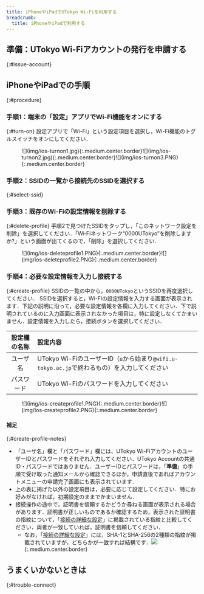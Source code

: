 ```yaml
---
title: iPhoneやiPadでUTokyo Wi-Fiを利用する
breadcrumb:
  title: iPhoneやiPadで利用する
---
```


<Intro kindOfTerminal="iPhoneやiPad" confirmedTerminal="（iOS 16.5が搭載されたiPhoneSE（第2世代））"/>

## 準備：UTokyo Wi-Fiアカウントの発行を申請する
{:#issue-account}
<IssueAccount />

## iPhoneやiPadでの手順
{:#procedure}
### 手順1：端末の「設定」アプリでWi-Fi機能をオンにする
{:#turn-on}
設定アプリで「Wi-Fi」という設定項目を選択し，Wi-Fi機能のトグルスイッチをオンにしてください．
<figure class="gallery">![](img/ios-turnon1.jpg){:.medium.center.border}![](img/ios-turnon2.jpg){:.medium.center.border}![](img/ios-turnon3.PNG){:.medium.center.border}</figure>

### 手順2：SSIDの一覧から接続先のSSIDを選択する
{:#select-ssid}
<SelectSsid  userIdField="ユーザ名"/>

### 手順3：既存のWi-Fiの設定情報を削除する
{:#delete-profile}
<DeleteProfile  userIdField="ユーザ名"/>
手順2で見つけたSSIDをタップし，「このネットワーク設定を削除」を選択してください．「Wi‑Fiネットワーク“0000UTokyo”を削除しますか?」という画面が出てくるので，「削除」を選択してください．
<figure class="gallery">![](img/ios-deleteprofile1.PNG){:.medium.center.border}![](img/ios-deleteprofile2.PNG){:.medium.center.border}</figure>

### 手順4：必要な設定情報を入力し接続する
{:#create-profile}
SSIDの一覧の中から，`0000UTokyo`というSSIDを再度選択してください．
SSIDを選択すると，Wi-Fiの設定情報を入力する画面が表示されます．下記の説明に沿って，必要な設定情報を各欄に入力してください．下で説明されているのに入力画面に表示されなかった項目は，特に設定しなくてかまいません．設定情報を入力したら，接続ボタンを選択してください．

| 設定欄の名称      | 設定内容     |
| :-----------: | :------------------- |
| ユーザ名       | UTokyo Wi-FiのユーザーID（`u`から始まり`@wifi.u-tokyo.ac.jp`で終わるもの）を入力してください |
| パスワード       | UTokyo Wi-Fiのパスワードを入力してください      |

<figure class="gallery">![](img/ios-createprofile1.PNG){:.medium.center.border}![](img/ios-createprofile2.PNG){:.medium.center.border}</figure>

#### 補足
{:#create-profile-notes}
* 「ユーザ名」欄と「パスワード」欄には、UTokyo Wi-FiアカウントのユーザーIDとパスワードをそれぞれ入力してください．UTokyo Accountの共通ID・パスワードではありません．ユーザーIDとパスワードは，「**準備**」の手順で受け取った通知メールから確認できるほか，申請直後であればアカウントメニューの申請完了画面にも表示されています．
* 上の表に掲げた以外の設定項目は，必要に応じて設定してください．特にお好みがなければ，初期設定のままでかまいません．
* 接続操作の途中で，証明書を信頼するかどうか尋ねる画面が表示される場合があります．証明書が正しいものであるか確認するため，表示された証明書の指紋について，「[接続の詳細な設定](/utokyo_wifi/#connect-configuration)」に掲載されている指紋と比較してください．両者が一致していれば，証明書を信頼してください．
    * なお，「[接続の詳細な設定](/utokyo_wifi/#connect-configuration)」には，SHA-1とSHA-256の2種類の指紋が掲載されていますが，どちらかが一致すれば結構です．![](img/ios-certificate.PNG){:.medium.center.border}

## うまくいかないときは
{:#trouble-connect}
<TroubleConnect />